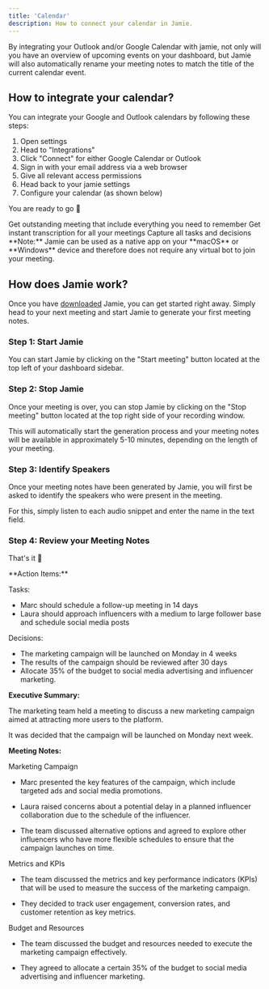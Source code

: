 ```yaml
---
title: 'Calendar'
description: How to connect your calendar in Jamie.
---
```

By integrating your Outlook and/or Google Calendar with jamie, not only will you have an overview of upcoming events on your dashboard, but Jamie will also automatically rename your meeting notes to match the title of the current calendar event.

## How to integrate your calendar?

You can integrate your Google and Outlook calendars by following these steps:

1. Open settings
2. Head to "Integrations"
3. Click "Connect" for either Google Calendar or Outlook
4. Sign in with your email address via a web browser
5. Give all relevant access permissions 
6. Head back to your jamie settings
7. Configure your calendar (as shown below)

You are ready to go 🎉

<CardGroup cols={3}>
  <Card
    title="High-Quality Meeting Notes"
    icon="pen-to-square"
  >
    Get outstanding meeting that include everything you need to remember
  </Card>
  <Card
    title="Transcript"
    icon="Text"
  >
    Get instant transcription for all your meetings
  </Card>
   <Card
    title="Action Items"
    icon="check"
  >
    Capture all tasks and decisions
  </Card>
</CardGroup>
<Warning> 
**Note:** Jamie can be used as a native app on your **macOS** or **Windows** device and therefore does not require any virtual bot to join your meeting. 
</Warning>

## How does Jamie work?

Once you have [downloaded](https://www.meetjamie.ai/download) Jamie, you can get started right away. Simply head to your next meeting and start Jamie to generate your first meeting notes.

### Step 1: Start Jamie
You can start Jamie by clicking on the "Start meeting" button located at the top left of your dashboard sidebar.


### Step 2: Stop Jamie
Once your meeting is over, you can stop Jamie by clicking on the "Stop meeting" button located at the top right side of your recording window.

This will automatically start the generation process and your meeting notes will be available in approximately 5-10 minutes, depending on the length of your meeting.

### Step 3: Identify Speakers
Once your meeting notes have been generated by Jamie, you will first be asked to identify the speakers who were present in the meeting. 

For this, simply listen to each audio snippet and enter the name in the text field.

### Step 4: Review your Meeting Notes 
That's it 🎉 

<Accordion title="Example Meeting Notes:">
  **Action Items:**

Tasks: 

- Marc should schedule a follow-up meeting in 14 days
- Laura should approach influencers with a medium to large follower base and schedule social media posts

Decisions: 

- The marketing campaign will be launched on Monday in 4 weeks
- The results of the campaign should be reviewed after 30 days
- Allocate 35% of the budget to social media advertising and influencer marketing.

 

**Executive Summary:**

The marketing team held a meeting to discuss a new marketing campaign aimed at attracting more users to the platform. 

It was decided that the campaign will be launched on Monday next week.

 

**Meeting Notes:**

Marketing Campaign

- Marc presented the key features of the campaign, which include targeted ads and social media promotions.

- Laura raised concerns about a potential delay in a planned influencer collaboration due to the schedule of the influencer.
- The team discussed alternative options and agreed to explore other influencers who have more flexible schedules to ensure that the campaign launches on time.

Metrics and KPIs

- The team discussed the metrics and key performance indicators (KPIs) that will be used to measure the success of the marketing campaign.

- They decided to track user engagement, conversion rates, and customer retention as key metrics.

Budget and Resources

- The team discussed the budget and resources needed to execute the marketing campaign effectively.

- They agreed to allocate a certain 35% of the budget to social media advertising and influencer marketing.
</Accordion>


